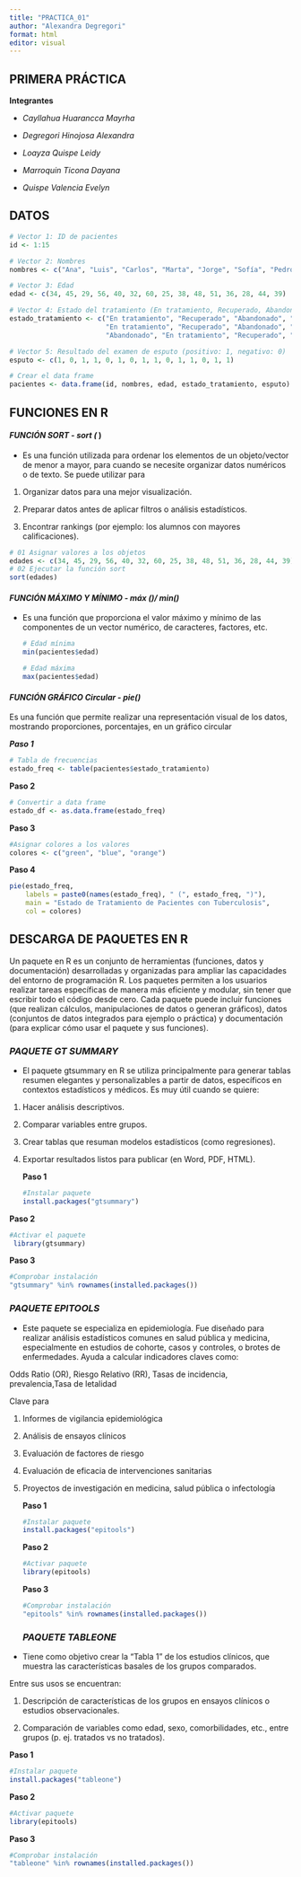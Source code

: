 ---
title: "PRACTICA_01"
author: "Alexandra Degregori"
format: html
editor: visual
---

## **PRIMERA PRÁCTICA**

**Integrantes**

-   *Cayllahua Huarancca Mayrha*

-   *Degregori Hinojosa Alexandra*

-   *Loayza Quispe Leidy*

-   *Marroquin Ticona Dayana*

-   *Quispe Valencia Evelyn*

## DATOS

```{r}
# Vector 1: ID de pacientes
id <- 1:15

# Vector 2: Nombres 
nombres <- c("Ana", "Luis", "Carlos", "Marta", "Jorge", "Sofía", "Pedro", "Lucía", "Andrés", "Elena", "Raúl", "Camila", "Tomás", "Valeria", "Diego")

# Vector 3: Edad
edad <- c(34, 45, 29, 56, 40, 32, 60, 25, 38, 48, 51, 36, 28, 44, 39)

# Vector 4: Estado del tratamiento (En tratamiento, Recuperado, Abandonado)
estado_tratamiento <- c("En tratamiento", "Recuperado", "Abandonado", "En tratamiento", "Recuperado",
                        "En tratamiento", "Recuperado", "Abandonado", "En tratamiento", "Recuperado",
                        "Abandonado", "En tratamiento", "Recuperado", "En tratamiento", "Abandonado")

# Vector 5: Resultado del examen de esputo (positivo: 1, negativo: 0)
esputo <- c(1, 0, 1, 1, 0, 1, 0, 1, 1, 0, 1, 1, 0, 1, 1)

# Crear el data frame
pacientes <- data.frame(id, nombres, edad, estado_tratamiento, esputo)

```

## FUNCIONES EN R

#### *FUNCIÓN SORT - sort (* )

-   Es una función utilizada para ordenar los elementos de un objeto/vector de menor a mayor, para cuando se necesite organizar datos numéricos o de texto. Se puede utilizar para

1.  Organizar datos para una mejor visualización.

2.  Preparar datos antes de aplicar filtros o análisis estadísticos.

3.  Encontrar rankings (por ejemplo: los alumnos con mayores calificaciones).

```{r}
# 01 Asignar valores a los objetos
edades <- c(34, 45, 29, 56, 40, 32, 60, 25, 38, 48, 51, 36, 28, 44, 39)
# 02 Ejecutar la función sort
sort(edades)


```

#### *FUNCIÓN MÁXIMO Y MÍNIMO - máx ()/ min()*

-   Es una función que proporciona el valor máximo y mínimo de las componentes de un vector numérico, de caracteres, factores, etc.

    ```{r}
    # Edad mínima
    min(pacientes$edad)

    # Edad máxima
    max(pacientes$edad)

    ```

#### *FUNCIÓN GRÁFICO Circular - pie()*

Es una función que permite realizar una representación visual de los datos, mostrando proporciones, porcentajes, en un gráfico circular

***Paso 1***

```{r}
# Tabla de frecuencias
estado_freq <- table(pacientes$estado_tratamiento)


```

**Paso 2**

```{r}
# Convertir a data frame
estado_df <- as.data.frame(estado_freq)
```

**Paso 3**

```{r}
#Asignar colores a los valores
colores <- c("green", "blue", "orange")


```

**Paso 4**

```{r}
pie(estado_freq,
    labels = paste0(names(estado_freq), " (", estado_freq, ")"),
    main = "Estado de Tratamiento de Pacientes con Tuberculosis",
    col = colores)

```

## DESCARGA DE PAQUETES EN R

Un paquete en R es un conjunto de herramientas (funciones, datos y documentación) desarrolladas y organizadas para ampliar las capacidades del entorno de programación R. Los paquetes permiten a los usuarios realizar tareas específicas de manera más eficiente y modular, sin tener que escribir todo el código desde cero. Cada paquete puede incluir funciones (que realizan cálculos, manipulaciones de datos o generan gráficos), datos (conjuntos de datos integrados para ejemplo o práctica) y documentación (para explicar cómo usar el paquete y sus funciones).

### *PAQUETE GT SUMMARY*

-   El paquete gtsummary en R se utiliza principalmente para generar tablas resumen elegantes y personalizables a partir de datos, específicos en contextos estadísticos y médicos. Es muy útil cuando se quiere:

1.  Hacer análisis descriptivos.

2.  Comparar variables entre grupos.

3.  Crear tablas que resuman modelos estadísticos (como regresiones).

4.  Exportar resultados listos para publicar (en Word, PDF, HTML).

    **Paso 1**

    ```{r}
    #Instalar paquete
    install.packages("gtsummary")

    ```

**Paso 2**

```{r}
#Activar el paquete
 library(gtsummary)
```

**Paso 3**

```{r}
#Comprobar instalación
"gtsummary" %in% rownames(installed.packages())


```

### *PAQUETE EPITOOLS*

-   Este paquete se especializa en epidemiología. Fue diseñado para realizar análisis estadísticos comunes en salud pública y medicina, especialmente en estudios de cohorte, casos y controles, o brotes de enfermedades. Ayuda a calcular indicadores claves como:

Odds Ratio (OR), Riesgo Relativo (RR), Tasas de incidencia, prevalencia,Tasa de letalidad

Clave para

1.  Informes de vigilancia epidemiológica

2.  Análisis de ensayos clínicos

3.  Evaluación de factores de riesgo

4.  Evaluación de eficacia de intervenciones sanitarias

5.  Proyectos de investigación en medicina, salud pública o infectología

    **Paso 1**

    ```{r}
    #Instalar paquete
    install.packages("epitools")

    ```

    **Paso 2**

    ```{r}
    #Activar paquete
    library(epitools)
    ```

    **Paso 3**

    ```{r}
    #Comprobar instalación
    "epitools" %in% rownames(installed.packages())
    ```

    ### *PAQUETE TABLEONE*

-   Tiene como objetivo crear la "Tabla 1" de los estudios clínicos, que muestra las características basales de los grupos comparados.

Entre sus usos se encuentran:

1.  Descripción de características de los grupos en ensayos clínicos o estudios observacionales.

2.  Comparación de variables como edad, sexo, comorbilidades, etc., entre grupos (p. ej. tratados vs no tratados).

**Paso 1**

```{r}
#Instalar paquete
install.packages("tableone")
```

**Paso 2**

```{r}
#Activar paquete
library(epitools)

```

**Paso 3**

```{r}
#Comprobar instalación
"tableone" %in% rownames(installed.packages())

```

